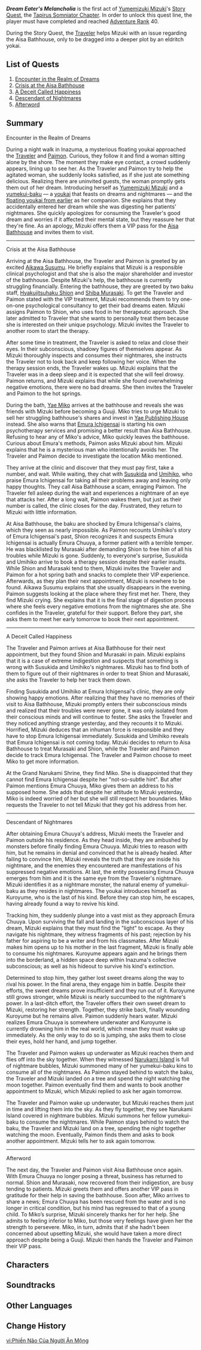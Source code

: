 {{Act Infobox
|image          = Story Card Tapirus Somniator Chapter Act I.png
|type           = Story
|chapter        = Tapirus Somniator Chapter
|actNum         = I
|character      = Yumemizuki Mizuki
|ARReq          = 40
|archonQuestReq = [[Chapter II]]: Act III - [[Omnipresence Over Mortals]]
|storyQuestReq  = [[Imperatrix Umbrosa Chapter]]: Act II - [[Transient Dreams]]
}}
{{Description|According to Inazuman folklore, as the day wanes and eyelids grow heavy, a chubby little creature may visit those blessed by fortune. Should this happen, you'd best set aside whatever it is you're doing and go to sleep immediately, for this cute critter is a baku — a [[youkai]] who feeds on nightmares.<br>The current inhabitants of [[Inazuma]], however, need not be particularly well-blessed to rid themselves of unpleasant dreams. All they need do is book an appointment at the [[Aisa Bathhouse]] in [[Inazuma City]]. Rumor has it that each of the bathhouse's therapists is a baku in the guise of a young woman, and that they have helped many a nightmare-plagued patient find release from their troubles.<br>Nevertheless, the once-flourishing Aisa Bathhouse appears to be facing a financial crisis. To understand why, you must first rest your weary head and seek an encounter in the realm of dreams...}}
'''''Dream Eater's Melancholia''''' is the first act of [[Yumemizuki Mizuki]]'s [[Story Quest]], the [[Tapirus Somniator Chapter]]. In order to unlock this quest line, the player must have completed {{Quest|Omnipresence Over Mortals;Transient Dreams|showType=0}} and reached [[Adventure Rank]] 40.

During the Story Quest, the [[Traveler]] helps Mizuki with an issue regarding the Aisa Bathhouse, only to be dragged into a deeper plot by an eldritch yokai.

==List of Quests==
# [[Encounter in the Realm of Dreams]]
# [[Crisis at the Aisa Bathhouse]]
# [[A Deceit Called Happiness]]
# [[Descendant of Nightmares]]
# [[Afterword (Dream Eater's Melancholia)|Afterword]]

==Summary==
;Encounter in the Realm of Dreams
During a night walk in Inazuma, a mysterious floating youkai approached the [[Traveler]] and [[Paimon]]. Curious, they follow it and find a woman sitting alone by the shore. The moment they make eye contact, a crowd suddenly appears, lining up to see her. As the Traveler and Paimon try to help the agitated woman, she suddenly looks satisfied, as if she just ate something delicious. Realizing there are uninvited guests, the woman promptly gets them out of her dream. Introducing herself as [[Yumemizuki Mizuki]] and a [[yumekui-baku]] &mdash; a [[youkai]] that feasts on dreams and nightmares &mdash; and the [[Little Baku|floating youkai from earlier]] as her companion. She explains that they accidentally entered her dream while she was digesting her patients' nightmares. She quickly apologizes for consuming the Traveler's good dream and worries if it affected their mental state, but they reassure her that they're fine. As an apology, Mizuki offers them a VIP pass for the [[Aisa Bathhouse]] and invites them to visit.
----
;Crisis at the Aisa Bathhouse
Arriving at the Aisa Bathhouse, the Traveler and Paimon is greeted by an excited [[Aikawa Susumu]]. He briefly explains that Mizuki is a responsible clinical psychologist and that she is also the major shareholder and investor of the bathhouse. Despite Mizuki's help, the bathhouse is currently struggling financially. Entering the bathhouse, they are greeted by two baku staff, [[Hyakujitsuhaku Shion]] and [[Shiba Murasaki]]. To get the Traveler and Paimon stated with the VIP treatment, Mizuki recommends them to try one-on-one psychological consultancy to get their bad dreams eaten. Mizuki assigns Paimon to Shion, who uses food in her therapeutic approach. She later admitted to Traveler that she wants to personally treat them because she is interested on their unique psychology. Mizuki invites the Traveler to another room to start the therapy.

After some time in treatment, the Traveler is asked to relax and close their eyes. In their subconscious, shadowy figures of themselves appear. As Mizuki thoroughly inspects and consumes their nightmares, she instructs the Traveler not to look back and keep following her voice. When the therapy session ends, the Traveler wakes up. Mizuki explains that the Traveler was in a deep sleep and it is expected that she will feel drowsy. Paimon returns, and Mizuki explains that while she found overwhelming negative emotions, there were no bad dreams. She then invites the Traveler and Paimon to the hot springs.

During the bath, [[Yae Miko]] arrives at the bathhouse and reveals she was friends with Mizuki before becoming a Guuji. Miko tries to urge Mizuki to sell her struggling bathhouse's shares and invest in [[Yae Publishing House]] instead. She also warns that [[Emura Chuuya|Emura Ichigensai]] is starting his own psychotherapy services and promising a better result than Aisa Bathhouse. Refusing to hear any of Miko's advice, Miko quickly leaves the bathhouse. Curious about Emura's methods, Paimon asks Mizuki about him. Mizuki explains that he is a mysterious man who intentionally avoids her. The Traveler and Paimon decide to investigate the location Miko mentioned.

They arrive at the clinic and discover that they must pay first, take a number, and wait. While waiting, they chat with [[Susukida]] and [[Umihiko]], who praise Emura Ichigensai for taking all their problems away and leaving only happy thoughts. They call Aisa Bathhouse a scam, enraging Paimon. The Traveler fell asleep during the wait and experiences a nightmare of an eye that attacks her. After a long wait, Paimon wakes them, but just as their number is called, the clinic closes for the day. Frustrated, they return to Mizuki with little information.

At Aisa Bathhouse, the baku are shocked by Emura Ichigensai's claims, which they seen as nearly impossible. As Paimon recounts Umihiko's story of Emura Ichigensai's past, Shion recognizes it and suspects Emura Ichigensai is actually Emura Chuuya, a former patient with a terrible temper. He was blacklisted by Murasaki after demanding Shion to free him of all his troubles while Mizuki is gone. Suddenly, to everyone's surprise, Susukida and Umihiko arrive to book a therapy session despite their earlier insults. While Shion and Murasaki tend to them, Mizuki invites the Traveler and Paimon for a hot spring bath and snacks to complete their VIP experience. Afterwards, as they plan their next appointment, Mizuki is nowhere to be found. Aikawa Susumu explains that she usually disappears in the evening. Paimon suggests looking at the place where they first met her. There, they find Mizuki crying. She explains that it is the final stage of digestion process where she feels every negative emotions from the nightmares she ate. She confides in the Traveler, grateful for their support. Before they part, she asks them to meet her early tomorrow to book their next appointment.
----
;A Deceit Called Happiness
The Traveler and Paimon arrives at Aisa Bathhouse for their next appointment, but they found Shion and Murasaki in pain. Mizuki explains that it is a case of extreme indigestion and suspects that something is wrong with Susukida and Umihiko's nightmares. Mizuki has to find both of them to figure out of their nightmares in order to treat Shion and Murasaki, she asks the Traveler to help her track them down.

Finding Susukida and Umihiko at Emura Ichigensai's clinic, they are only showing happy emotions. After realizing that they have no memories of their visit to Aisa Bathhouse, Mizuki promptly enters their subconscious minds and realized that their troubles were never gone, it was only isolated from their conscious minds and will continue to fester. She asks the Traveler and they noticed anything strange yesterday, and they recounts it to Mizuki. Horrified, Mizuki deduces that an inhuman force is responsible and they have to stop Emura Ichigensai immediately. Susukida and Umihiko reveals that Emura Ichigensai is not coming today. Mizuki decides to return to Aisa Bathhouse to treat Murasaki and Shion, while the Traveler and Paimon decide to track Emura Ichigensai. The Traveler and Paimon choose to meet Miko to get more information.

At the Grand Narukami Shrine, they find Miko. She is disappointed that they cannot find Emura Ichigensai despite her "not-so-subtle hint". But after Paimon mentions Emura Chuuya, Miko gives them an address to his supposed home. She adds that despite her attitude to Mizuki yesterday, Miko is indeed worried of her but she will still respect her boundaries. Miko requests the Traveler to not tell Mizuki that they got his address from her.
----
;Descendant of Nightmares
After obtaining Emura Chuuya's address, Mizuki meets the Traveler and Paimon outside his residence. As they head inside, they are ambushed by monsters before finally finding Emura Chuuya. Mizuki tries to reason with him, but he remains in denial and convinced that he is already healed. After failing to convince him, Mizuki reveals the truth that they are inside his nightmare, and the enemies they encountered are manifestations of his suppressed negative emotions. At last, the entity possessing Emura Chuuya emerges from him and it is the same eye from the Traveler's nightmare. Mizuki identifies it as a nightmare monster, the natural enemy of yumekui-baku as they resides in nightmares. The youkai introduces himself as Kuroyume, who is the last of his kind. Before they can stop him, he escapes, having already found a way to revive his kind.

Tracking him, they suddenly plunge into a vast mist as they approach Emura Chuuya. Upon surviving the fall and landing in the subconscious layer of his dream, Mizuki explains that they must find the "light" to escape. As they navigate his nightmare, they witness fragments of his past; rejection by his father for aspiring to be a writer and from his classmates. After Mizuki makes him opens up to his mother in the last fragment, Mizuki is finally able to consume his nightmares. Kuroyume appears again and he brings them into the borderland, a hidden space deep within Inazuma's collective subconscious; as well as his hideout to survive his kind's extinction.

Determined to stop him, they gather lost sweet dreams along the way to rival his power. In the final arena, they engage him in battle. Despite their efforts, the sweet dreams prove insufficient and they run out of it. Kuroyume still grows stronger, while Mizuki is nearly succumbed to the nightmare's power. In a last-ditch effort, the Traveler offers their own sweet dream to Mizuki, restoring her strength. Together, they strike back, finally wounding Kuroyume but he remains alive. Paimon suddenly hears water. Mizuki realizes Emura Chuuya is somewhere underwater and Kuroyume is currently drowning him in the real world, which mean they must wake up immediately. As the only way to do so is jumping, she asks them to close their eyes, hold her hand, and jump together.

The Traveler and Paimon wakes up underwater as Mizuki reaches them and flies off into the sky together. When they witnessed [[Narukami Island]] is full of nightmare bubbles, Mizuki summoned many of her yumekui-baku kins to consume all of the nightmares. As Paimon stayed behind to watch the baku, the Traveler and Mizuki landed on a tree and spend the night watching the moon together. Paimon eventually find them and wants to book another appointment to Mizuki, which Mizuki replied to ask her again tomorrow.

The Traveler and Paimon wake up underwater, but Mizuki reaches them just in time and lifting them into the sky. As they fly together, they see Narukami Island covered in nightmare bubbles. Mizuki summons her fellow yumekui-baku to consume the nightmares. While Paimon stays behind to watch the baku, the Traveler and Mizuki land on a tree, spending the night together watching the moon. Eventually, Paimon finds them and asks to book another appointment. Mizuki tells her to ask again tomorrow.
----
;Afterword
The next day, the Traveler and Paimon visit Aisa Bathhouse once again. With Emura Chuuya no longer posing a threat, business has returned to normal. Shion and Murasaki, now recovered from their indigestion, are busy tending to patients. Mizuki greets them and offers another VIP pass in gratitude for their help in saving the bathhouse. Soon after, Miko arrives to share a news; Emura Chuuya has been rescued from the water and is no longer in critical condition, but his mind has regressed to that of a young child. To Miko’s surprise, Mizuki sincerely thanks her for her help. She admits to feeling inferior to Miko, but those very feelings have given her the strength to persevere. Miko, in turn, admits that if she hadn't been concerned about upsetting Mizuki, she would have taken a more direct approach despite being a Guuji. Mizuki then hands the Traveler and Paimon their VIP pass.

==Characters==
{{Character Appearances}}

==Soundtracks==
{{Soundtracks by Category Table|type=quest}}

==Other Languages==
{{Other Languages
|en       = Dream Eater's Melancholia
|zhs      = 食梦者的忧郁
|zhs_rm   = 
|zht      = 食夢者的憂鬱
|zht_rm   = 
|zh_tl    = 
|ja       = 夢喰いし者の憂鬱
|ja_rm    = Yumekuishi Mono no Yuutsu
|ja_tl    = Dream Eater's Melancholy
|ko       = 꿈을 먹는 자의 우울
|ko_tl    = 
|es       = La melancolía de una baku
|es_tl    = A Baku's Melancholy
|fr       = Mélancolie d'une mangeuse de rêves
|fr_tl    = A Dream Eater's Melancholia
|ru       = Меланхолия поедательницы снов
|ru_tl    = 
|th       = ความเศร้าโศกของผู้กินความฝัน
|th_rm    = 
|th_tl    = 
|vi       = Phiền Não Của Người Ăn Mộng
|vi_tl    = 
|de       = Die Traurigkeit der Traumesser
|de_tl    = The Dream Eater's Sadness
|id       = Kemelankolisan Pelahap Mimpi
|id_tl    = Dream Eater's Melancholy
|pt       = Melancolia da Devoradora de Sonhos
|pt_tl    = 
|tr       = Rüya Yiyenin Melankolisi
|tr_tl    = 
|it       = Malinconia della mangiasogni
|it_tl    = 
}}

==Change History==
{{Change History|5.4}}

[[vi:Phiền Não Của Người Ăn Mộng]]